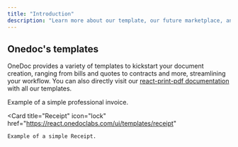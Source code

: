 ```yaml
---
title: "Introduction"
description: "Learn more about our template, our future marketplace, and community based templates"
---
```


## Onedoc's templates

OneDoc provides a variety of templates to kickstart your document creation, ranging from bills and quotes to contracts and more, streamlining your workflow.
You can also directly visit our [react-print-pdf documentation](https://react.onedoclabs.com/introduction) with all our templates.

<CardGroup cols={2}>
  <Card
    title="Invoice"
    icon="file-invoice"
    href="https://react.onedoclabs.com/ui/templates/invoice"
  >
    Example of a simple professional invoice.
  </Card>

  <Card
    title="Receipt"
    icon="lock"
    href="https://react.onedoclabs.com/ui/templates/receipt"
  >
    Example of a simple Receipt.
  </Card>
</CardGroup>
